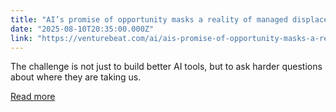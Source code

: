 ```yaml
---
title: "AI’s promise of opportunity masks a reality of managed displacement"
date: "2025-08-10T20:35:00.000Z"
link: "https://venturebeat.com/ai/ais-promise-of-opportunity-masks-a-reality-of-managed-displacement/"
---
```


The challenge is not just to build better AI tools, but to ask harder questions about where they are taking us.

[Read more](https://venturebeat.com/ai/ais-promise-of-opportunity-masks-a-reality-of-managed-displacement/)
